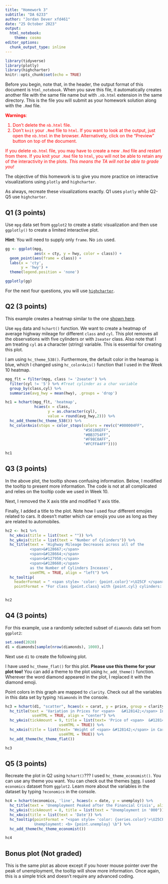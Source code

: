 ---
title: "Homework 3"
subtitle: "DA 6233"
author: "Jordan Dever xfd461"
date: "25 October 2023"
output: 
  html_notebook:
    theme: cosmo
editor_options: 
  chunk_output_type: inline
---

```{r setup, include=FALSE}
library(tidyverse)
library(plotly)
library(highcharter)
knitr::opts_chunk$set(echo = TRUE)
```

Before you begin, note that, in the header, the output format of this document is `html_notebook`. When you save this file, it automatically creates another file with the same file name but with `.nb.html` extension in the same directory. This is the file you will submit as your homework solution along with the `.Rmd` file. 

<font color = "red"> 
**Warnings**: 

1) Don't delete the `nb.html` file. 
2) Don't `knit` your `.Rmd` file to `html`. If you want to look at the output, just open the `nb.html` in the browser. Alternatively, click on the "Preview" button on top of the document.

If you delete `nb.html` file, you may have to create a new `.Rmd` file and restart from there. If you knit your `.Rmd` file to `html`, you will not be able to retain any of the interactivity in the plots. *This means the TA will not be able to grade you!*
</font>


The objective of this homework is to give you more practice on interactive visualizations using `plotly` and `highcharter`. 

As always, recreate these visualizations exactly. Q1 uses `plotly` while Q2-Q5 use `highcharter`. 

## Q1 (3 points)

Use `mpg` data set from `ggplot2` to create a static visualization and then use `ggplotly()` to create a limited interactive plot.

**Hint**: You will need to supply only `frame`. No `ids` used.

```{r warning=FALSE, fig.width=9}
gg <- ggplot(mpg, 
             aes(x = cty, y = hwy, color = class)) +
  geom_point(aes(frame = class)) + 
  labs(x = 'cty',
       y = 'hwy') +
  theme(legend.position = 'none')

ggplotly(gg)

```


For the next four questions, you will use [`highcharter`](https://jkunst.com/highcharter/). 

## Q2 (3 points)
This example creates a heatmap similar to the one [shown here](https://jkunst.com/highcharter/articles/highcharter.html).

Use `mpg` data and `hchart()` function. We want to create a heatmap of average highway mileage for different `class` and `cyl`. This plot removes all the observations with five cylinders or with `2seater` class. Also note that I am treating `cyl` as a character (string) variable. This is essential for creating this plot.

I am using `hc_theme_538()`. Furthermore, the default color in the heamap is blue, which I changed using `hc_colorAxis()` function that I used in the Week 10 heatmap. 

```{r fig.width=9, fig.height=6}
mpg_flt = filter(mpg, class != '2seater') %>% 
  filter(cyl != '5') %>% #Treat cylinder as a char variable
  group_by(class,cyl) %>% 
  summarise(avg_hwy = mean(hwy), .groups = 'drop')

hc1 = hchart(mpg_flt, 'heatmap',
             hcaes(x = class,
                   y = as.character(cyl),
                   value = round(avg_hwy,2))) %>% 
  hc_add_theme(hc_theme_538()) %>% 
  hc_colorAxis(stops = color_stops(colors = rev(c("#000004FF", 
                                   "#56106EFF", 
                                   "#BB3754FF", 
                                   "#F98C0AFF", 
                                   "#FCFFA4FF"))))

hc1
```

## Q3 (3 points)

In the above plot, the tooltip shows confusing information. Below, I modified the tooltip to present more information. The code is not at all complicated and relies on the tooltip code we used in Week 10.

Next, I removed the X axis title and modified Y axis title. 

Finally, I added a title to the plot. Note how I used four different emojies related to cars. It doesn't matter which car emojis you use as long as they are related to automobiles.


```{r fig.width=9, fig.height=6}
hc2 <- hc1 %>% 
  hc_xAxis(title = list(text = "")) %>% 
  hc_yAxis(title = list(text = "Number of Cylinders")) %>% 
  hc_title(text = 'Highway Mileage Decreases across all of the 
           <span>&#128667;</span> 
           <span>&#128664;</span> 
           <span>&#127950;</span> 
           <span>&#128660;</span>
           as the Number of Cylinders Inceases',
           useHTML = TRUE, align = "left") %>% 
  hc_tooltip(
    headerFormat = " <span style= 'color: {point.color}'>\U25CF </span> Highway Mileage <br>",
    pointFormat = "For class {point.class} with {point.cyl} cylinders: {point.value} mpg")


hc2
```


## Q4 (3 points)

For this example, use a randomly selected subset of `diamonds` data set from `ggplot2`:

```{r echo=TRUE}
set.seed(2020)
d1 = diamonds[sample(nrow(diamonds), 1000),]
```

Next use `d1` to create the following plot. 

I have used `hc_theme_flat()` for this plot. **Please use this theme for your plot too!**
You can add a theme to the plot using `hc_add_theme()` function. Wherever the word diamond appeared in the plot, I replaced it with the diamond emoji.

Point colors in this graph are mapped to `clarity`. Check out all the variables in this data set by typing `?diamonds` in the console.

```{r fig.width=9, fig.height=6}
hc3 = hchart(d1, "scatter", hcaes(x = carat, y = price, group = clarity)) %>% 
  hc_title(text = 'Variation in Prices for <span>	&#128142;</span> Increases with Carats',
            useHTML = TRUE, align = "center") %>% 
  hc_yAxis(tickAmount = 9, title = list(text= 'Price of <span>	&#128142;</span>',
                        useHTML = TRUE)) %>% 
  hc_xAxis(title = list(text= 'Weight of <span>	&#128142;</span> in Carats',
                        useHTML = TRUE)) %>% 
  hc_add_theme(hc_theme_flat())

hc3
```


## Q5 (3 points)

Recreate the plot in Q2 using `hchart()`??? I used `hc_theme_economist()`. You can use any theme you want. You can check out the themes [here](https://jkunst.com/highcharter/articles/themes.html). I used `economics` dataset from `ggplot2`. Learn more about the variables in the dataset by typing `?economics` in the console.

```{r fig.width=9, fig.height=6}
hc4 = hchart(economics, 'line', hcaes(x = date, y = unemploy)) %>% 
  hc_title(text = 'Unemployment Peaked after the Financial Crisis', align = 'center') %>% 
  hc_yAxis(tickAmount = 8, title = list(text = "Unemployment in '000")) %>% 
  hc_xAxis(title = list(text = 'Date')) %>% 
  hc_tooltip(pointFormat = "<span style= 'color: {series.color}'>\U25CF </span>
             Unemployment: <b> {point.unemploy} \b") %>% 
  hc_add_theme(hc_theme_economist())

hc4
```


## Bonus plot (Not graded)

This is the same plot as above except if you hover mouse pointer over the peak of unemployment, the tooltip will show more information. Once again, this is a simple trick and doesn't require any advanced coding. 


```{r fig.width=9, fig.height=6}


```


